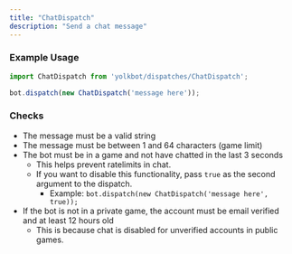 ```yaml
---
title: "ChatDispatch"
description: "Send a chat message"
---
```


### Example Usage

```js
import ChatDispatch from 'yolkbot/dispatches/ChatDispatch';

bot.dispatch(new ChatDispatch('message here'));
```

### Checks
- The message must be a valid string
- The message must be between 1 and 64 characters (game limit)
- The bot must be in a game and not have chatted in the last 3 seconds
    - This helps prevent ratelimits in chat.
    - If you want to disable this functionality, pass `true` as the second argument to the dispatch.
        - Example: `bot.dispatch(new ChatDispatch('message here', true));`
- If the bot is not in a private game, the account must be email verified and at least 12 hours old
    - This is because chat is disabled for unverified accounts in public games.